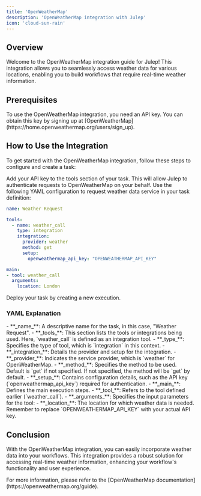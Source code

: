 ```yaml
---
title: 'OpenWeatherMap'
description: 'OpenWeatherMap integration with Julep'
icon: 'cloud-sun-rain'
---
```


## Overview

Welcome to the OpenWeatherMap integration guide for Julep! This integration allows you to seamlessly access weather data for various locations, enabling you to build workflows that require real-time weather information.

## Prerequisites

<Info type="info" title="API Key Required">
  To use the OpenWeatherMap integration, you need an API key. You can obtain this key by signing up at [OpenWeatherMap](https://home.openweathermap.org/users/sign_up).
</Info>

## How to Use the Integration

To get started with the OpenWeatherMap integration, follow these steps to configure and create a task:

<Steps>
  <Step title="Configure Your API key">
    Add your API key to the tools section of your task. This will allow Julep to authenticate requests to OpenWeatherMap on your behalf.
  </Step>
  <Step title="Create Task Definition">
    Use the following YAML configuration to request weather data service in your task definition:

```yaml Weather Request Example
name: Weather Request

tools:
  - name: weather_call
    type: integration
    integration:
      provider: weather
      method: get
      setup:
        openweathermap_api_key: "OPENWEATHERMAP_API_KEY"

main:
- tool: weather_call
  arguments:
    location: London
```
  </Step>
  <Step title="Run Task">
    Deploy your task by creating a new execution.
  </Step>
</Steps>

### YAML Explanation

<AccordionGroup>
  <Accordion title="Basic Configuration">
    - **_name_**: A descriptive name for the task, in this case, "Weather Request".
    - **_tools_**: This section lists the tools or integrations being used. Here, `weather_call` is defined as an integration tool.
  </Accordion>

  <Accordion title="Tool Configuration">
    - **_type_**: Specifies the type of tool, which is `integration` in this context.
    - **_integration_**: Details the provider and setup for the integration.
      - **_provider_**: Indicates the service provider, which is `weather` for OpenWeatherMap.
      - **_method_**: Specifies the method to be used. Default is `get` if not specified. If not specified, the method will be `get` by default.
      - **_setup_**: Contains configuration details, such as the API key (`openweathermap_api_key`) required for authentication.
  </Accordion>

  <Accordion title="Workflow Configuration">
    - **_main_**: Defines the main execution steps.
        - **_tool_**: Refers to the tool defined earlier (`weather_call`).
        - **_arguments_**: Specifies the input parameters for the tool:
          - **_location_**: The location for which weather data is needed.

  </Accordion>
</AccordionGroup>

<Note>
  Remember to replace `OPENWEATHERMAP_API_KEY` with your actual API key.
</Note>

## Conclusion

With the OpenWeatherMap integration, you can easily incorporate weather data into your workflows. 
This integration provides a robust solution for accessing real-time weather information, enhancing your workflow's functionality and user experience.

<Tip>
  For more information, please refer to the [OpenWeatherMap documentation](https://openweathermap.org/guide).
</Tip> 